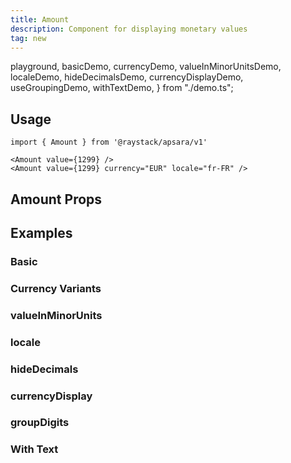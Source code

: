 ```yaml
---
title: Amount
description: Component for displaying monetary values
tag: new
---
```


  playground,
  basicDemo,
  currencyDemo,
  valueInMinorUnitsDemo,
  localeDemo,
  hideDecimalsDemo,
  currencyDisplayDemo,
  useGroupingDemo,
  withTextDemo,
} from "./demo.ts";

<Demo data={playground} />

## Usage

```tsx
import { Amount } from '@raystack/apsara/v1'

<Amount value={1299} />
<Amount value={1299} currency="EUR" locale="fr-FR" />
```

## Amount Props

<auto-type-table path="./props.ts" name="AmountProps" />

## Examples

### Basic

<Demo data={basicDemo} />

### Currency Variants

<Demo data={currencyDemo} />

### valueInMinorUnits

<Demo data={valueInMinorUnitsDemo} />

### locale

<Demo data={localeDemo} />

### hideDecimals

<Demo data={hideDecimalsDemo} />

### currencyDisplay

<Demo data={currencyDisplayDemo} />

### groupDigits

<Demo data={useGroupingDemo} />

### With Text

<Demo data={withTextDemo} /> 